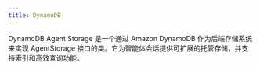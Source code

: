 ```yaml
---
title: DynamoDB
---
```

DynamoDB Agent Storage 是一个通过 Amazon DynamoDB 作为后端存储系统来实现 AgentStorage 接口的类。它为智能体会话提供可扩展的托管存储，并支持索引和高效查询功能。

<Snippet file="storage-dynamodb-reference.mdx" />